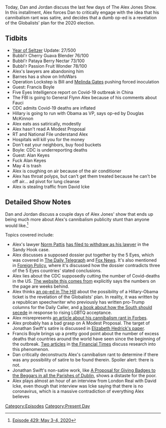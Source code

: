 {{DEFAULTSORT:
    #_EPISODE_0429:May 3-4, 2020
}}{{Episode
    | title             = May 3-4, 2020
    | caption           = Listen to this episode on [https://knowledgefight.libsyn.com/429-may-3-4-2020 Libsyn] [https://open.spotify.com/episode/2miYfBM2H7bQ34B4HU6wo5 Spotify], Read the [[Transcript/429: May 3-4, 2020|Unofficial Transcript]]
    | episodeNumber     = 429
    | length            = 01:34:00
    | airDate           = May 6, 2020
    | coverageStartDate = May 3, 2020
    | coverageEndDate   = May 4, 2020
    | episodeType       = [[:Category:Present Day|Present Day]]
    | appearance        = [[Robert Barnes]], [[Bill Gates]], [[Melinda Gates]], [[Francis Boyle]], [[Anthony Fauci]], [[Douglas McKinnon]], [[David Icke]]
    | beverage          = Bubbl'r Cherry Guava Blender; Bubbl'r Pataya Berry Nectar; Bubbl'r Pomegranate Acai; Bubbl'r Passion Fruit Wonder
    | previousEpisode   = [[428: May 1, 2020]]
    | nextEpisode       = [[430: May 5-7, 2020]]
}}

{{Stub}}

Today, Dan and Jordan discuss the last few days of The Alex Jones Show. In this installment, Alex forces Dan to critically engage with the idea that his cannibalism rant was satire, and decides that a dumb op-ed is a revelation of the Globalists' plan for the 2020 election.

==Tidbits==

*[[The Year of the Seltzer|Year of Seltzer]] Update: 27/500
*Bubbl'r Cherry Guava Blender 76/100
*Bubbl'r Pataya Berry Nectar 73/100
*Bubbl'r Passion Fruit Wonder 78/100
*Alex's lawyers are abandoning him
*Barnes has a show on InfoWars
*Operation Lockstep is Bill and [[Melinda Gates]] pushing forced inoculation
*Guest: Francis Boyle
*Five Eyes Intelligence report on Covid-19 outbreak in China
*The FBI is going to General Flynn Alex because of his comments about Fauci
*CDC admits Covid-19 deaths are inflated
*Hillary is going to run with Obama as VP, says op-ed by Douglas McKinnon
*Alex eats ass satirically, modestly
*Alex hasn't read A Modest Proposal
*RT and National File understand Alex
*Hospitals will kill you for the money
*Don't eat your neighbors, buy food buckets
*Boyle: CDC is underreporting deaths
*Guest: Alan Keyes
*Fuck Alan Keyes
*May 4 is trash
*Alex is coughing on air because of the air conditioner
*Alex has throat polyps, but can't get them treated because he can't be off air... ad pivot for lung cleanse
*Alex is stealing traffic from David Icke

==Detailed Show Notes==

Dan and Jordan discuss a couple days of Alex Jones' show that ends up being much more about Alex's cannibalism publicity stunt than anyone would like.<ref>[https://knowledgefight.com/research/2020/5/5/episode-429-may-3-4-2020 Episode 429: May 3-4, 2020]</ref>

Topics covered include:

*Alex's lawyer [[Norm Pattis]] [https://www.ctpost.com/local/article/Pattis-drops-Alex-Jones-in-Sandy-Hook-defamation-15246570.php has filed to withdraw as his lawyer] in the Sandy Hook case.
*Alex discusses a supposed dossier put together by the 5 Eyes, which was covered in [https://www.dailytelegraph.com.au/coronavirus/bombshell-dossier-lays-out-case-against-chinese-bat-virus-program/news-story/55add857058731c9c71c0e96ad17da60 The Daily Telegraph] and [https://www.foxnews.com/politics/five-eyes-dossier-chinese-coronavirus-coverup-u-s-findings Fox News]. It's also mentioned in [https://foreignpolicy.com/2020/05/04/coronavirus-lab-leak-trump-five-eyes/ Foreign Policy], where it's discussed how the dossier contradicts three of the 5 Eyes countries' stated conclusions.
*Alex lies about the CDC supposedly cutting the number of Covid-deaths in the US. [https://cdc.gov/nchs/nvss/vsrr/covid19/index.htm The website this comes from] explicitly says the numbers on the page are weeks behind.
*Alex thinks [https://www.cltampa.com/news-views/article/20759757/tampa-tribune-fires-conservative-columnist-douglas-mackinnon an op-ed in The Hill] about the possibility of a Hillary-Obama ticket is the revelation of the Globalists' plan. In reality, it was written by a republican speechwriter who previously has written pro-Trump columns for the Daily Caller, and [https://www.rightwingwatch.org/post/author-wants-southern-states-to-secede-over-gay-rights-name-new-country-reagan/ a book about how the South should secede] in response to rising LGBTQ acceptance.
*Alex misrepresents [https://www.forbes.com/sites/sethcohen/2020/05/02/please-dont-eat-your-neighbor--why-what-alex-jones-just-said-is-so-dangerous/#7c721e885810 an article about his cannibalism rant in Forbes].
*Alex probably has a bad grasp on A Modest Proposal. The target of Jonathan Swift's satire is discussed in [https://www.jstor.org/stable/90014752 Elizabeth Hedrick's paper].
*Francis Boyle brings up a pretty good point about the number of excess deaths that countries around the world have seen since the beginning of the outbreak. [https://www.ft.com/content/0ed8ea34-ebc5-4425-b86a-7a29447de57b Two articles] in [https://www.ft.com/content/6bd88b7d-3386-4543-b2e9-0d5c6fac846c the Financial Times] discuss research into this phenomenon.
*Dan critically deconstructs Alex's cannibalism rant to determine if there was any possibility of satire to be found therein. Spoiler alert: there is not.
*Jonathan Swift's non-satire work, like [https://celt.ucc.ie/published/E700001-009/text001.html A Proposal for Giving Badges to the Beggars in all the Parishes of Dublin], shows a distaste for the poor.
*Alex plays almost an hour of an interview from London Real with David Icke, even though that interview was Icke saying that there is no coronavirus, which is a massive contradiction of everything Alex believes

[[Category:Episodes]]
[[Category:Present Day]]
